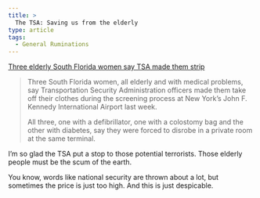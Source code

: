 ```yaml
---
title: >
  The TSA: Saving us from the elderly
type: article
tags:
  - General Ruminations
---
```


[Three elderly South Florida women say TSA made them strip](http://www.sun-sentinel.com/news/broward/fl-tsa-strip-searches-20111205,0,6653714.story)

> Three South Florida women, all elderly and with medical problems, say Transportation Security Administration officers made them take off their clothes during the screening process at New York’s John F. Kennedy International Airport last week.
> 
> All three, one with a defibrillator, one with a colostomy bag and the other with diabetes, say they were forced to disrobe in a private room at the same terminal.

I’m so glad the TSA put a stop to those potential terrorists. Those elderly people must be the scum of the earth.

You know, words like national security are thrown about a lot, but sometimes the price is just too high. And this is just despicable.
